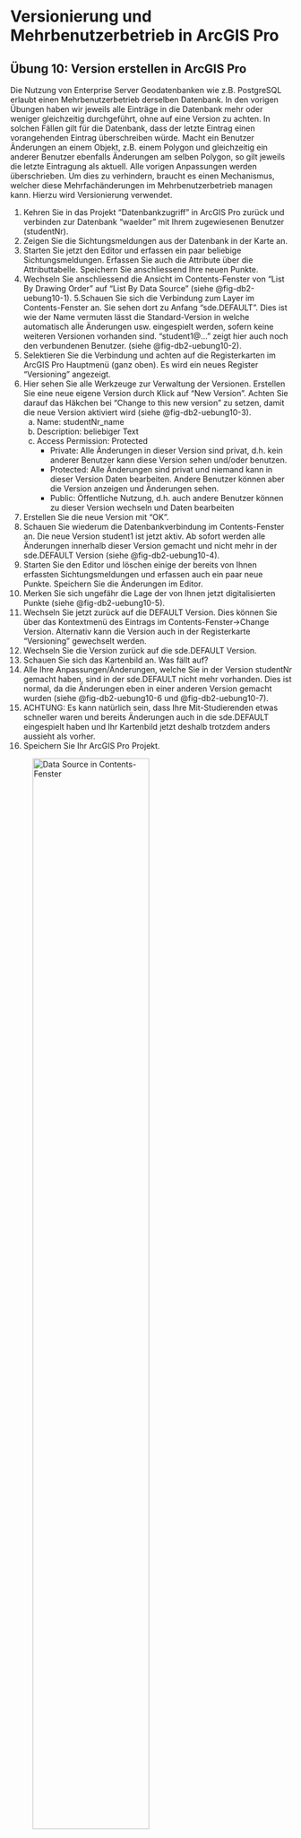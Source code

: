 # Versionierung und Mehrbenutzerbetrieb in ArcGIS Pro

## Übung 10: Version erstellen in ArcGIS Pro

Die Nutzung von Enterprise Server Geodatenbanken wie z.B. PostgreSQL erlaubt einen Mehrbenutzerbetrieb derselben Datenbank. In den vorigen Übungen haben wir jeweils alle Einträge in die Datenbank mehr oder weniger gleichzeitig durchgeführt, ohne auf eine Version zu achten. In solchen Fällen gilt für die Datenbank, dass der letzte Eintrag einen vorangehenden Eintrag überschreiben würde. Macht ein Benutzer Änderungen an einem Objekt, z.B. einem Polygon und gleichzeitig ein anderer Benutzer ebenfalls Änderungen am selben Polygon, so gilt jeweils die letzte Eintragung als aktuell. Alle vorigen Anpassungen werden überschrieben. Um dies zu verhindern, braucht es einen Mechanismus, welcher diese Mehrfachänderungen im Mehrbenutzerbetrieb managen kann. Hierzu wird Versionierung verwendet. 

1. Kehren Sie in das Projekt "Datenbankzugriff" in ArcGIS Pro zurück und verbinden zur Datenbank "waelder" mit Ihrem zugewiesenen Benutzer (studentNr).
2. Zeigen Sie die Sichtungsmeldungen aus der Datenbank in der Karte an.
3. Starten Sie jetzt den Editor und erfassen ein paar beliebige Sichtungsmeldungen. Erfassen Sie auch die Attribute über die Attributtabelle. Speichern Sie anschliessend Ihre neuen Punkte.
4. Wechseln Sie anschliessend die Ansicht im Contents-Fenster von "List By Drawing Order" auf "List By Data Source" (siehe @fig-db2-uebung10-1). 
5.Schauen Sie sich die Verbindung zum Layer im Contents-Fenster an. Sie sehen dort zu Anfang "sde.DEFAULT". Dies ist wie der Name vermuten lässt die Standard-Version in welche automatisch alle Änderungen usw. eingespielt werden, sofern keine weiteren Versionen vorhanden sind. "student1@..." zeigt hier auch noch den verbundenen Benutzer. (siehe @fig-db2-uebung10-2).
6. Selektieren Sie die Verbindung und achten auf die Registerkarten im ArcGIS Pro Hauptmenü (ganz oben). Es wird ein neues Register "Versioning" angezeigt.
7. Hier sehen Sie alle Werkzeuge zur Verwaltung der Versionen. Erstellen Sie eine neue eigene Version durch Klick auf "New Version". Achten Sie darauf das Häkchen bei "Change to this new version" zu setzen, damit die neue Version aktiviert wird (siehe @fig-db2-uebung10-3). 
    a. Name: studentNr_name
    b. Description: beliebiger Text
    c. Access Permission: Protected
        - Private: Alle Änderungen in dieser Version sind privat, d.h. kein anderer Benutzer kann diese Version sehen und/oder benutzen.
        - Protected: Alle Änderungen sind privat und niemand kann in dieser Version Daten bearbeiten. Andere Benutzer können aber die Version anzeigen und Änderungen sehen.
        - Public: Öffentliche Nutzung, d.h. auch andere Benutzer können zu dieser Version wechseln und Daten bearbeiten
8. Erstellen Sie die neue Version mit "OK".
9. Schauen Sie wiederum die Datenbankverbindung im Contents-Fenster an. Die neue Version student1 ist jetzt aktiv. Ab sofort werden alle Änderungen innerhalb dieser Version gemacht und nicht mehr in der sde.DEFAULT Version (siehe @fig-db2-uebung10-4). 
10.  Starten Sie den Editor und löschen einige der bereits von Ihnen erfassten Sichtungsmeldungen und erfassen auch ein paar neue Punkte. Speichern Sie die Änderungen im Editor.
11. Merken Sie sich ungefähr die Lage der von Ihnen jetzt digitalisierten Punkte (siehe @fig-db2-uebung10-5).
12. Wechseln Sie jetzt zurück auf die DEFAULT Version. Dies können Sie über das Kontextmenü des Eintrags im Contents-Fenster→Change Version. Alternativ kann die Version auch in der Registerkarte "Versioning" gewechselt werden.
13. Wechseln Sie die Version zurück auf die sde.DEFAULT Version. 
14. Schauen Sie sich das Kartenbild an. Was fällt auf?
15. Alle Ihre Anpassungen/Änderungen, welche Sie in der Version studentNr gemacht haben, sind in der sde.DEFAULT nicht mehr vorhanden. Dies ist normal, da die  Änderungen eben in einer anderen Version gemacht wurden (siehe @fig-db2-uebung10-6 und @fig-db2-uebung10-7).
16. ACHTUNG: Es kann natürlich sein, dass Ihre Mit-Studierenden etwas schneller waren und bereits Änderungen auch in die sde.DEFAULT eingespielt haben und Ihr Kartenbild jetzt deshalb trotzdem anders aussieht als vorher.
17. Speichern Sie Ihr ArcGIS Pro Projekt.

![Data Source in Contents-Fenster](figures/screenshot_uebung10_1.jpg){#fig-db2-uebung10-1 width="70%" fig-align="center"}

![ArcGIS Pro Versionierung](figures/screenshot_uebung10_2.jpg){#fig-db2-uebung10-2}

::: {layout-ncol=2 layout-valign="bottom"}
![ArcGIS neue Version erstellen](figures/screenshot_uebung10_3.jpg){#fig-db2-uebung10-3}

![Neue Version in Data Source in Contents-Fenster](figures/screenshot_uebung10_4.jpg){#fig-db2-uebung10-4}
:::

![Neue Punkte in ArcGIS GUI](figures/screenshot_uebung10_5.jpg){#fig-db2-uebung10-5}

::: {layout-ncol=2 layout-valign="bottom"}
![Ändere Version in Contents-Fenster](figures/screenshot_uebung10_6.jpg){#fig-db2-uebung10-6}

![Ändere Version in Contents-Fenster](figures/screenshot_uebung10_7.jpg){#fig-db2-uebung10-7}
:::

## Übung 11: Versionen zusammenführen in ArcGIS Pro

In vielen Anwendungsfällen bearbeiten viele Mitarbeiter die Daten in derselben Datenbank. Z.B. können unterschiedliche Mitarbeiter jeweils einen Teil eines Untersuchungsgebiets kartieren. Durch die Versionierung können alle Arbeiten unabhängig voneinander auf derselben Datenbank durchgeführt werden. Zu einem gewissen Zeitpunkt, spätestens nach Abschluss der Arbeiten sollten alle Arbeiten aber wieder in einer gemeinsamen Version zusammengeführt werden. 

1. Bleiben Sie im Projekt "Datenbankzugriff" in ArcGIS Pro und in der Datenbank "waelder" mit Ihrem zugewiesenen Benutzer (studentNr).
2. Wechseln Sie wiederum auf die "List By Data Source" Ansicht im Contents-Fenster.
3. Schauen Sie sich den Versionsmanager an. Sie öffnen diesen über die Registerkarte "Data Source Versioning" über die Schaltfläche "Manage Versions" (siehe @fig-db2-uebung11-1).
4. Hier können Sie alle vorhandenen (sofern berechtigten) Versionen einsehen und verwalten.
5. Da Sie Ihre jeweilige Version als "protected" erstellt haben, sollten auch die Versionen Ihrer MitStudierenden sichtbar sein (siehe @fig-db2-uebung11-2).
6. Schliessen Sie den Versionsmanager wieder.
7. Wechseln Sie anschliessend für den Sichtungsmeldungen Layer die Version. Wählen Sie diesmal die Version eines anderen Teilnehmers z.B. Ihres Tischnachbarn (siehe @fig-db2-uebung11-3).
8. Sie sollten im Kartenbild wieder eine andere Version mit anderen Punkten sehen.
9. Starten Sie den Editor und versuchen ein paar neue Punkte zu erfassen.
10. Sie bekommen eine Fehlermeldung (siehe @fig-db2-uebung11-4).
11. Wie bereits erwähnt können "fremde" Versionen nicht bearbeitet werden, wenn diese nicht öffentlich sind.
12. Wechseln Sie wieder zurück zu Ihrer eigenen Version "studentNr".
13. Zeigen Sie die Registerkarte "Versioning" an.
14. Bevor wir unsere eigenen Änderungen zurück in die sde.DEFAULT Version einspielen können, müssen wir auf Fehler bzw. Versionierungsprobleme prüfen, um sicher zu stellen, dass keine Inkonsistenzen entstehen.
15. Klicken Sie dazu im Menü auf "Manage Versions". Selektieren Sie Ihre Version und klicken "Reconcile/Post". Wählen Sie die Zielversion so wie Einstellungen für das Fehlerhandling. Wählen Sie als Zielversion die sde.DEFAULT Datenbank und als Edit versions Ihre zuvor erstellte Version. Setzen Sie noch den Haken bei "Post versions after reconcile". Lassen Sie ansonsten die Voreinstellungen (siehe @fig-db2-uebung11-5). 
16. Sollte der Prozess ohne Fehler durchgeführt werden, so können im Anschluss die Änderungen in die sde.DEFAULT Datenbank geschrieben werden.
17. Klicken Sie auf "Ok". Alle Ihre Änderungen sollten jetzt auch in die sde.DEFAULT Version importiert worden sein.
18. Prüfen Sie dies, indem Sie zurück auf die sde.DEFAULT Version wechseln. Diese sollte jetzt identisch mit Ihrer eigenen Version sein

!["Manage Versions" in Data Source [ArcGIS Pro]](figures/screenshot_uebung11_1.jpg){#fig-db2-uebung11-1 width="70%" fig-align="center"} 

![Verschiedene Versionen sind verfügbar](figures/screenshot_uebung11_2.jpg){#fig-db2-uebung11-2}

::: {layout-ncol=2 layout-valign="bottom"}
::: {layout-nrow=2}
![Änderung der Version](figures/screenshot_uebung11_3.jpg){#fig-db2-uebung11-3}

![Fehlermeldung in ArcGIS Pro](figures/screenshot_uebung11_4.jpg){#fig-db2-uebung11-4}
:::
![Fehlerbehebung mit Reconcile/Post](figures/screenshot_uebung11_5.jpg){#fig-db2-uebung11-5}
:::

## (Optional) Übung 12: Abfragen in pgAdmin und ArcGIS Pro überprüfen
Wir haben in der Vorlesung ein paar SQL-Abfragen über die "waelder" Datenbank definiert. Da wir jetzt über die vorigen Übungen ein paar Beispiel Daten in die Datenbank importiert haben, können wir diese Datenbank nutzen, um noch ein paar Abfragen zu üben. Es ist nicht Ziel alle Abfragen gemacht zu haben. Machen Sie einfach so viele Abfragen wie Sie können. Beachten Sie auch, dass es oft mehr als einen Lösungsweg gibt.

1. Starten Sie pgAdmin und verbinden mit der Datenbank "waelder" mit Ihrem zugewiesenen Login
(studentNr).
2. Formulieren Sie die folgenden SQL-Abfragen und führen diese über das Query Tool von pgAdmin aus.
Schauen Sie sich anschliessend das Ergebnis in der Attributtabelle und im Geometry Viewer an.
- Nicht räumliche Abfragen:
    a. Welche Sichtungsmeldungen wurden von "id_erfasser_x" erfasst?
    b. Wurden Löwen gesichtet? Wenn ja, wie viele?
    c. Wie viele Tiere von jeder Art wurden jeweils gesichtet. Geben Sie eine Liste mit den Namen der Tierarten und der Anzahl der Sichtungen aus.
    d. Wie viele Hasen wurden gesichtet? Geben Sie eine Zahl aus.
    e. Welcher Erfasser hat am meisten Meldungen erfasst? Geben Sie die id_erfasser und die Anzahl der erfassten Tiere aus.
    f. Welcher Erfasser hat am meisten unterschiedliche Tiere erfasst? Geben Sie die id_erfasser und die Anzahl der unterschiedlichen Tiere aus.
    g. In welchen Wäldern kommen Rehe vor? Geben Sie die Namen und die Beschreibung der betroffenen Wälder und die Tierart aus.
    h. Wie viele unterschiedliche Tierarten wurden gesichtet und welche sind das? Zeigen Sie jede Tierart mit dem Datum der letzten Sichtung. SQL→MAX(datum).
    i. Welche Tierarten wurden NICHT gesichtet?
    j. In welchen Monaten wurden die meisten Tiere gesichtet? Geben Sie die drei "besten" Monate für Tiersichtungen aus.
- Räumliche Abfragen:
    k. Wie gross sind die erfassten Wälder? Geben Sie eine Liste mit den Waldflächen in qm aus.
        - Funktion: ST_AREA
    l. Wie viel Fläche in qm haben alle Wälder zusammen?
        - Funktion: ST_AREA und SUM
    m. Welche Sichtungsmeldungen liegen innerhalb eines Waldes?
        - Funktion: ST_CONTAINS oder ST_WITHIN
    n. Welche Sichtungsmeldungen liegen ausserhalb des Waldes?
        - Funktion: ST_UNION und ST_CONTAINS
    o. In welchem Wald gibt es die meisten Sichtungen?
        - Funktion: ST_CONTAINS und SUM
    p. Wie weit sind die ausserhalb liegenden Sichtungsmeldungen vom Wald entfernt?
        - Funktion: ST_DISTANCE, ST_UNION und ST_CONTAINS
    q. Welche Tiere wurden ausserhalb vom Wald gesichtet?
        - Funktion: ST_UNION, ST_CONTAINS + JOIN
- Weitere Abfragen:
    r. Gibt es Tierarten, welche nur im Wald gesichtet wurden? Welche sind das?
    s. Gibt es Tierarten, welche nie im Wald gesichtet wurden? Welche sind das?
    t. In welchen Wäldern wurden Füchse gesichtet?
    u. In welchen Wäldern kommen Rehe und Füchse gemeinsam vor?
    v. Wo gibt es Hermeline aber keine Mauswiesel?
